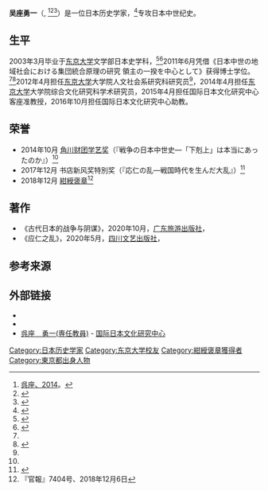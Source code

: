 '''吴座勇一'''（{{lang-ja|呉座勇一}}, {{bd|1980年||}}<ref name=":0">[[#呉座2014b|呉座、2014]]。</ref><ref name=":1">{{Cite web|url=http://www.kadokawa-zaidan.or.jp/news/2014/10/000273.php|title=【決定のお知らせ】第12回角川財団学芸賞|accessdate=2019-01-15|date=2014-10-02|website=角川文化振興財団|publisher=|archive-date=2019-01-15|archive-url=https://web.archive.org/web/20190115183018/http://www.kadokawa-zaidan.or.jp/news/2014/10/000273.php|dead-url=yes}}</ref><ref>{{Cite web|url=https://president.jp/articles/-/25272|title=教養がある人ほど「陰謀論」に引っかかる バカだから騙されるわけじゃない|accessdate=2019-01-15|date=2018-06-02|website=[[プレジデント_(雑誌)|プレジデント]]オンライン|publisher=|archive-date=2021-02-27|archive-url=https://web.archive.org/web/20210227041437/https://president.jp/articles/-/25272|dead-url=no}}</ref>）是一位日本历史学家，<ref name=":2">{{Cite web|url=http://research.nichibun.ac.jp/ja/researcher/staff/s377/index.html|title=呉座　勇一|accessdate=2019-01-15|website=国際日本文化研究センター|publisher=|archive-date=2015-06-18|archive-url=https://web.archive.org/web/20150618151656/http://research.nichibun.ac.jp/ja/researcher/staff/s377/index.html|dead-url=yes}}</ref>专攻日本中世纪史。

== 生平 ==
2003年3月毕业于[[东京大学|东京大学]]文学部日本史学科，<ref>{{Cite web|url=http://www.unabarakai.jp/alumni_bbs/?id=alumni_bbs533250a8900f4|title=同級生、今度はラジオ出演！｜同期会・同窓会ひろば|accessdate=2019-01-15|website=海城学園同窓会 海原会|language=ja|archive-date=2019-01-15|archive-url=https://web.archive.org/web/20190115234236/http://www.unabarakai.jp/alumni_bbs/?id=alumni_bbs533250a8900f4|dead-url=no}}</ref><ref>{{Cite web|url=https://researchmap.jp/read0144186/|title=呉座　勇一 - 研究者|accessdate=2019-01-15|website=researchmap|publisher=|archive-date=2019-04-16|archive-url=https://web.archive.org/web/20190416062639/https://researchmap.jp/read0144186/|dead-url=no}}</ref>2011年6月凭借《日本中世の地域社会における集団統合原理の研究 領主の一揆を中心として》获得博士学位。<ref name=":2" /><ref>{{Cite web|url=https://ci.nii.ac.jp/naid/500000566600|title=日本中世の地域社会における集団統合原理の研究 : 領主の一揆を中心として|accessdate=2019-01-15|website=[[CiNii|CiNii]] Dissertations|publisher=|archive-date=2019-01-15|archive-url=https://web.archive.org/web/20190115182131/https://ci.nii.ac.jp/naid/500000566600|dead-url=no}}</ref>2012年4月担任[[东京大学|东京大学]]大学院人文社会系研究科研究员<ref name=":2" />，2014年4月担任[[东京大学|东京大学]]大学院综合文化研究科学术研究员，2015年4月担任国际日本文化研究中心客座准教授，2016年10月担任国际日本文化研究中心助教。

== 荣誉 ==
*2014年10月 [[角川财团学艺奖|角川财团学艺奖]]（『戦争の日本中世史―「下剋上」は本当にあったのか』）<ref name=":1" />
*2017年12月 书店新风奖特別奖（『応仁の乱―戦国時代を生んだ大乱』）<ref>{{Cite news|title=『応仁の乱』が第52回「書店新風賞」の特別賞を受賞|newspaper=中央公論新社|date=2017-12-19|url=http://www.chuko.co.jp/news/103666.html|accessdate=2019-01-15|archive-date=2019-05-30|archive-url=https://web.archive.org/web/20190530182431/http://www.chuko.co.jp/news/103666.html|dead-url=no}}</ref>
*2018年12月 [[褒章|紺綬褒章]]<ref>『官報』7404号、2018年12月6日</ref>

== 著作 ==
*《古代日本的战争与阴谋》，2020年10月，[[广东旅游出版社|广东旅游出版社]]，{{ISBN|9787557023010}}
*《应仁之乱》，2020年5月，[[四川文艺出版社|四川文艺出版社]]，{{ISBN|9787541156021}}

== 参考来源 ==
{{reflist}}

== 外部链接 ==
* {{twitter|goza_u1}}
* {{facebook|yuichi.goza}}
* [http://research.nichibun.ac.jp/ja/researcher/staff/s377/index.html 呉座　勇一(専任教員)] {{Wayback|url=http://research.nichibun.ac.jp/ja/researcher/staff/s377/index.html |date=20150618151656 }} - [[国际日本文化研究中心|国际日本文化研究中心]]

{{DEFAULTSORT:Kosa Yuichi}}
[[Category:日本历史学家|Category:日本历史学家]]
[[Category:东京大学校友|Category:东京大学校友]]
[[Category:紺綬褒章獲得者|Category:紺綬褒章獲得者]]
[[Category:東京都出身人物|Category:東京都出身人物]]